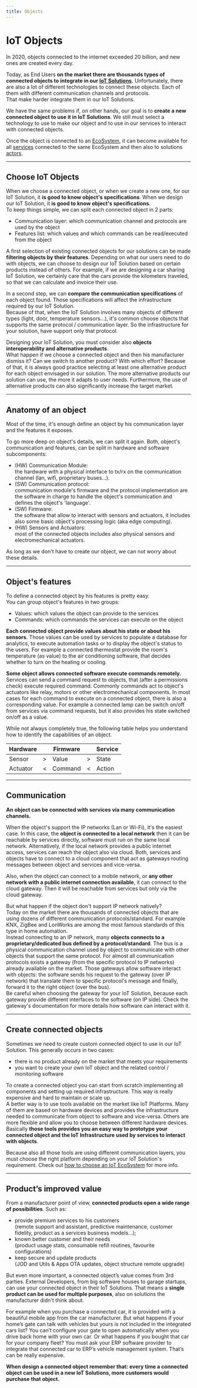 ```yaml
---
title: Objects
---
```

# IoT Objects

In 2020, objects connected to the internet exceeded 20 billion, and new ones are created every day.

Today, as End Users **on the market there are thousands types of connected objects to integrate in our [IoT Solutions](solution)**.
Unfortunately, there are also a lot of different technologies to connect these objects.
Each of them with different communication channels and protocols.<br/>
That make harder integrate them in our IoT Solutions.

We have the same problems if, on other hands, our goal is to **create a new connected object to use it in IoT Solutions**.
We still must select a technology to use to make our object and to use in our services to interact with connected objects.

Once the object is connected to an [EcoSystem](ecosystem), it can become available for all [services](service) connected to the same EcoSystem and then also to solutions [actors](actor).

---

## Choose IoT Objects

When we choose a connected object, or when we create a new one, for our IoT Solution, it **is good to know object's specifications**.
When we design our IoT Solution, it **is good to know object's specifications**.<br/>
To keep things simple, we can split each connected object in 2 parts:

* Communication layer: which communication channel and protocols are used by the object
* Features list: which values and which commands can be read/executed from the object 

A first selection of existing connected objects for our solutions can be made **filtering objects by their features**.
Depending on what our users need to do with objects, we can choose to design our IoT Solution based on certain products instead of others.
For example, if we are designing a car sharing IoT Solution, we certainly care that the cars provide the kilometers traveled, so that we can calculate and invoice their use.

In a second step, we can **compare the communication specifications** of each object found.
Those specifications will affect the infrastructure required by our IoT Solution.<br/>
Because of that, when the IoT Solution involves many objects of different types (light, door, temperature sensors...), it's common choose objects that supports the same protocol / communication layer.
So the infrastructure for your solution, have support only that protocol.

Designing your IoT Solution, you must consider also **objects interoperability and alternative products**.<br/>
What happen if we choose a connected object and then his manufacturer dismiss it? Can we switch to another product? With which effort?
Because of that, it is always good practice selecting at least one alternative product for each object envisaged in our solution.
The more alternative products our solution can use, the more it adapts to user needs.
Furthermore, the use of alternative products can also significantly increase the target market.<br/>

---

## Anatomy of an object

Most of the time, it's enough define an object by his communication layer and the features it exposes.

To go more deep on object's details, we can split it again.
Both, object's communication and features, can be split in hardware and software subcomponents:

* (HW) Communication Module:<br/>
  the hardware with a physical interface to tx/rx on the communication channel (lan, wifi, proprietary buses...).
* (SW) Communication protocol:<br/>
  communication module's firmware and the protocol implementation are the software in charge to handle the object's communication and defines the object's 'language'.
* (SW) Firmware:<br/>
  the software that allow to interact with sensors and actuators, it includes also some basic object's processing logic (aka edge computing).
* (HW) Sensors and Actuators:<br/>
  most of the connected objects includes also physical sensors and electromechanical actuators.

As long as we don't have to create our object, we can not worry about these details.

---

## Object's features

To define a connected object by his features is pretty easy.<br/>
You can group object's features in two groups:

* Values: which values the object can provide to the services
* Commands: which commands the services can execute on the object

**Each connected object provide values about his state or about his sensors**.
Those values can be used by services to populate a database for analytics, to execute automation tasks or to display the object's status to the users.
For example a connected thermostat provide the room's temperature (as value) to the air conditioning software, that decides whether to turn on the heating or cooling. 

**Some object allows connected software execute commands remotely.**
Services can send a command request to objects, that (after a permissions check) execute required command.
Commonly commands act to object's actuators like relay, motors or other electromechanical components.
In most cases for each command to execute on a connected object, there is also a corresponding value.
For example a connected lamp can be switch on/off from services via command requests, but it also provides his state switched on/off as a value.

While not always completely true, the following table helps you understand how to identify the capabilities of an object.

| Hardware | | Firmware | | Service |
|---|---|---|---|---|
| Sensor | > | Value | > | State |
| Actuator | < | Command | < | Action |

---

## Communication

**An object can be connected with services via many communication channels.**

When the object's support the IP networks (Lan or Wi-Fi), it's the easiest case.
In this case, the **object is connected to a local network** then it can be reachable by services directly, software must run on the same local network.
Alternatively, if the local network provides a public internet access, services can reach the object also via cloud.
Both, services and objects have to connect to a cloud component that act as gateways routing messages between object and services and vice-versa.

Also, when the object can connect to a mobile network, or **any other network with a public internet connection available**, it can connect to the cloud gateway.
Then it will be reachable from services but only via the cloud gateway.

But what happen if the object don't support IP network natively?<br/>
Today on the market there are thousands of connected objects that are using dozens of different communication protocols/standard.
For example KNX, ZigBee and LonWorks are among the most famous standards of this type in home automation.<br/>
Instead connecting to an IP network, many **objects connects to a proprietary/dedicated bus defined by a protocol/standard**.
The bus is a physical communication channel used by object to communicate with other objects that support the same protocol.
For almost all communication protocols exists a gateway (from the specific protocol to IP networks) already available on the market.
Those gateways allow software interact with objects: the software sends his request to the gateway (over IP network) that translate them to specific protocol's message and finally, forward it to the right object (over the bus).<br/>
Be careful when choosing the gateway for your IoT Solution, because each gateway provide different interfaces to the software (on IP side).
Check the gateway's documentation for more details how software can interact with it.

---

## Create connected objects

Sometimes we need to create custom connected object to use in our IoT Solution.
This generally occurs in two cases:

* there is no product already on the market that meets your requirements
* you want to create your own IoT object and the related control / monitoring software

To create a connected object you can start from scratch implementing all components and setting up required infrastructure.
This way is really expensive and hard to maintain or scale up.<br/>
A better way is to use tools available on the market like IoT Platforms.
Many of them are based on hardware devices and provides the infrastructure needed to communicate from object to software and vice-versa.
Others are more flexible and allow you to choose between different hardware devices.
Basically **those tools provides you an easy way to prototype your connected object and the IoT Infrastructure used by services to interact with objects**.

Because also all those tools are using different communication layers, you must choose the right platform depending on your IoT Solution's requirement.
Check out [how to choose an IoT EcoSystem](ecosystem#choosing-an-iot-ecosystem) for more info.<br/>

---

## Product’s improved value

From a manufacturer point of view, **connected products open a wide range of possibilities**.
Such as:

* provide premium services to his customers<br/>
  (remote support and assistant, predictive maintenance, customer fidelity, product as a services business models…);
* known better customer and their needs<br/>
  (product usage stats, consumable refill routines, favourite configurations)
* keep secure and update products<br/>
  (JOD and Utils & Apps OTA updates, object structure remote upgrade)

But even more important, a connected object’s value comes from 3rd parties.
External Developers, from big software houses to garage startups, can use your connected object in their IoT Solutions.
That means a **single product can be used for multiple purposes**, also on solutions the manufacturer didn't think about.

For example when you purchase a connected car, it is provided with a beautiful mobile app from the car manufacturer.
But what happens if your home’s gate can talk with vehicles but yours is not included in the integrated cars list?
You can’t configure your gate to open automatically when you drive back home with your own car.
Or what happens if you bought that car for your company fleet?
You must ask your ERP software provider to integrate that connected car to ERP’s vehicle management system.
That’s can be really expensive.

**When design a connected object remember that: every time a connected object can be used in a new IoT Solutions, more customers would purchase that object.**
